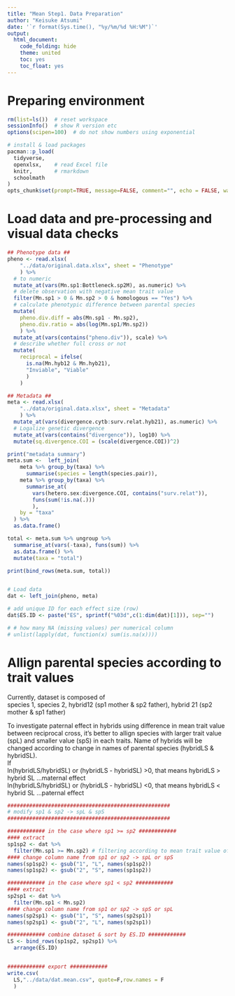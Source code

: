 ---
title: "Mean Step1. Data Preparation"
author: "Keisuke Atsumi"
date: '`r format(Sys.time(), "%y/%m/%d %H:%M")`'
output:
  html_document:
    code_folding: hide
    theme: united
    toc: yes
    toc_float: yes
---

# Preparing environment

```{r setup}

rm(list=ls())  # reset workspace
sessionInfo()  # show R version etc
options(scipen=100)  # do not show numbers using exponential

# install & load packages
pacman::p_load(
  tidyverse,
  openxlsx,    # read Excel file
  knitr,       # rmarkdown
  schoolmath
)
opts_chunk$set(prompt=TRUE, message=FALSE, comment="", echo = FALSE, warning = FALSE) 

```

# Load data and pre-processing and visual data checks

```{r load unprocessed dat}

## Phenotype data ##
pheno <- read.xlsx(
    "../data/original.data.xlsx", sheet = "Phenotype"
    ) %>%
  # to numeric
  mutate_at(vars(Mn.sp1:Bottleneck.sp2M), as.numeric) %>%
  # delete observation with negative mean trait value
  filter(Mn.sp1 > 0 & Mn.sp2 > 0 & homologous == "Yes") %>%   
  # calculate phenotypic difference between parental species
  mutate(
    pheno.div.diff = abs(Mn.sp1 - Mn.sp2),
    pheno.div.ratio = abs(log(Mn.sp1/Mn.sp2))
    ) %>%
  mutate_at(vars(contains("pheno.div")), scale) %>%
  # describe whether full cross or not
  mutate(
    reciprocal = ifelse(
      is.na(Mn.hyb12 & Mn.hyb21), 
      "Inviable", "Viable"
      )
    )

## Metadata ##
meta <- read.xlsx(
    "../data/original.data.xlsx", sheet = "Metadata"
    ) %>%
  mutate_at(vars(divergence.cytb:surv.relat.hyb21), as.numeric) %>%
  # Logalize genetic divergence
  mutate_at(vars(contains("divergence")), log10) %>%
  mutate(sq.divergence.COI = (scale(divergence.COI))^2)

print("metadata summary")
meta.sum <-  left_join(
    meta %>% group_by(taxa) %>%
      summarise(species = length(species.pair)),
    meta %>% group_by(taxa) %>%
      summarise_at(
        vars(hetero.sex:divergence.COI, contains("surv.relat")),
        funs(sum(!is.na(.)))
        ),
    by = "taxa"
  ) %>%
  as.data.frame()

total <- meta.sum %>% ungroup %>%
  summarise_at(vars(-taxa), funs(sum)) %>% 
  as.data.frame() %>%
  mutate(taxa = "total")

print(bind_rows(meta.sum, total))  


# Load data
dat <- left_join(pheno, meta)

# add unique ID for each effect size (row)
dat$ES.ID <- paste("ES", sprintf("%03d",c(1:dim(dat)[1])), sep="")

# # how many NA (missing values) per numerical column
# unlist(lapply(dat, function(x) sum(is.na(x)))) 

```


# Allign parental species according to trait values
Currently, dataset is composed of   
species 1, species 2, hybrid12 (sp1 mother & sp2 father), hybrid 21 (sp2 mother & sp1 father)  

To investigate paternal effect in hybrids using difference in mean trait value between reciprocal cross, it's better to allign species with larger trait value (spL) and smaller value (spS) in each traits. Name of hybrids will be changed according to change in names of parental species (hybridLS & hybridSL).  
If   
ln(hybridLS/hybridSL) or (hybridLS - hybridSL) >0, that means hybridLS > hybrid SL ...maternal effect  
ln(hybridLS/hybridSL) or (hybridLS - hybridSL) <0, that means hybridLS < hybrid SL ...paternal effect

```{r dat preprocessing}

####################################################
# modify sp1 & sp2 -> spL & spS
####################################################

############ in the case where sp1 >= sp2 ############
#### extract
sp1sp2 <- dat %>%
  filter(Mn.sp1 >= Mn.sp2) # filtering according to mean trait value of parentals
#### change column name from sp1 or sp2 -> spL or spS
names(sp1sp2) <- gsub("1", "L", names(sp1sp2))
names(sp1sp2) <- gsub("2", "S", names(sp1sp2))

############ in the case where sp1 < sp2 ############
#### extract
sp2sp1 <- dat %>%
  filter(Mn.sp1 < Mn.sp2)
#### change column name from sp1 or sp2 -> spS or spL
names(sp2sp1) <- gsub("1", "S", names(sp2sp1))
names(sp2sp1) <- gsub("2", "L", names(sp2sp1))

############ combine dataset & sort by ES.ID ############
LS <- bind_rows(sp1sp2, sp2sp1) %>%
  arrange(ES.ID)


############ export ############
write.csv(
  LS,"../data/dat.mean.csv", quote=F,row.names = F
  )

```

